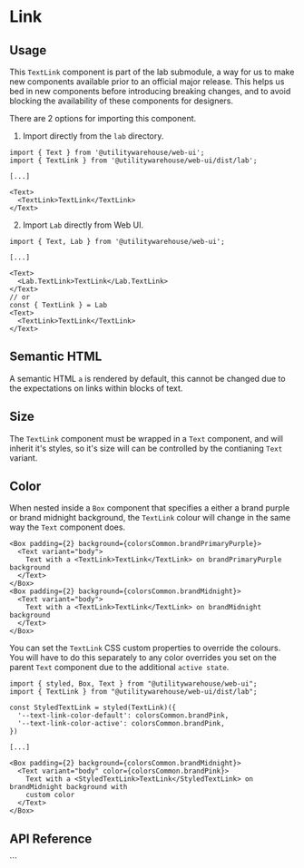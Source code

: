 
<Meta of={Stories} />

# Link

<Description />

<Canvas of={Stories.Workshop} />

## Usage

This `TextLink` component is part of the lab submodule, a way for us to make new
components available prior to an official major release. This helps us bed in
new components before introducing breaking changes, and to avoid blocking the
availability of these components for designers.

There are 2 options for importing this component.

1. Import directly from the `lab` directory.

```tsx
import { Text } from '@utilitywarehouse/web-ui';
import { TextLink } from '@utilitywarehouse/web-ui/dist/lab';

[...]

<Text>
  <TextLink>TextLink</TextLink>
</Text>
```

2. Import `Lab` directly from Web UI.

```tsx
import { Text, Lab } from '@utilitywarehouse/web-ui';

[...]

<Text>
  <Lab.TextLink>TextLink</Lab.TextLink>
</Text>
// or
const { TextLink } = Lab
<Text>
  <TextLink>TextLink</TextLink>
</Text>
```

## Semantic HTML

A semantic HTML `a` is rendered by default, this cannot be changed due to the
expectations on links within blocks of text.

## Size

The `TextLink` component must be wrapped in a `Text` component, and will
inherit it's styles, so it's size will can be controlled by the contianing
`Text` variant.

## Color

When nested inside a `Box` component that specifies a either a brand purple or
brand midnight background, the `TextLink` colour will change in the same way
the `Text` component does.

```tsx
<Box padding={2} background={colorsCommon.brandPrimaryPurple}>
  <Text variant="body">
    Text with a <TextLink>TextLink</TextLink> on brandPrimaryPurple background
  </Text>
</Box>
<Box padding={2} background={colorsCommon.brandMidnight}>
  <Text variant="body">
    Text with a <TextLink>TextLink</TextLink> on brandMidnight background
  </Text>
</Box>
```

You can set the `TextLink` CSS custom properties to override the colours. You
will have to do this separately to any color overrides you set on the parent
`Text` component due to the additional `active state`.

```tsx
import { styled, Box, Text } from "@utilitywarehouse/web-ui";
import { TextLink } from "@utilitywarehouse/web-ui/dist/lab";

const StyledTextLink = styled(TextLink)({
  '--text-link-color-default': colorsCommon.brandPink,
  '--text-link-color-active': colorsCommon.brandPink,
})

[...]

<Box padding={2} background={colorsCommon.brandMidnight}>
  <Text variant="body" color={colorsCommon.brandPink}>
    Text with a <StyledTextLink>TextLink</StyledTextLink> on brandMidnight background with
    custom color
  </Text>
</Box>
```

<Canvas of={Stories.TextLinkColour} />

## API Reference

<ArgTypes of={Stories} />
```
